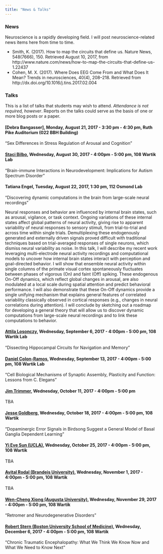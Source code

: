 ```yaml
---
title: "News & Talks"
---
```


### News

Neuroscience is a rapidly developing field. I will post neuroscience-related news items here from time to time.

- Smith, K. (2017). How to map the circuits that define us. Nature News, 548(7666), 150. Retrieved August 10, 2017, from http://www.nature.com/news/how-to-map-the-circuits-that-define-us-1.22437
- Cohen, M. X. (2017). Where Does EEG Come From and What Does It Mean? Trends in neurosciences, 40(4), 208–218. Retrieved from http://dx.doi.org/10.1016/j.tins.2017.02.004

<!-- - Burdick, A. (2017). *Why Time Flies: A Mostly Scientific Investigation*. <https://www.amazon.com/Why-Time-Flies-Scientific-Investigation/dp/141654027X>. Review by L. Getlen in NY Post <http://nypost.com/2017/01/22/this-explorer-discovered-human-time-warp-by-living-in-a-cave/> -->
<!-- - The purpose of sleep? To forget, scientists say. <https://www.nytimes.com/2017/02/02/science/sleep-memory-brain-forgetting.html> -->
<!-- - Yokose, J., Okubo-Suzuki, R., Nomoto, M., Ohkawa, N., Nishizono, H., Suzuki, A., … Inokuchi, K. (2017). Overlapping memory trace indispensable for linking, but not recalling, individual memories. Science, 355(6323), 398–403. <https://doi.org/10.1126/science.aal2690> -->
<!-- - Heavy alcohol use in adolescence alters brain electrical activity. <http://www.psypost.org/2017/01/study-heavy-alcohol-use-adolescence-alters-brain-electrical-activity-46952?utm_medium=email&utm_source=flipboard>. [Cited Paper](http://doi.org/10.1111/adb.12486) -->
<!-- - Gene that enables memories, sense of direction produces schizophrenia-like symptoms when mutated. <http://www.psypost.org/2017/01/gene-enables-memories-sense-direction-produces-schizophrenia-like-symptoms-mutated-46977> #hippocampus #schizophrenia -->
<!-- - How East and West Think in Profoundly Different Ways. <http://www.bbc.com/future/story/20170118-how-east-and-west-think-in-profoundly-different-ways?ocid=global_future_rss> -->
<!-- - Sarel, A., Finkelstein, A., Las, L., & Ulanovsky, N. (2017). Vectorial representation of spatial goals in the hippocampus of bats. Science, 355(6321), 176–180. <https://doi.org/10.1126/science.aak9589>. #hippcampus #perception  -->
<!-- - Han, W., Tellez, L. A., Rangel, M. J., Motta, S. C., Zhang, X., Perez, I. O., … Araujo, I. E. de. (2017). Integrated Control of Predatory Hunting by the Central Nucleus of the Amygdala. Cell, 168(1), 311–324.e18. https://doi.org/10.1016/j.cell.2016.12.027.  -->
<!-- - Neuroscience Can’t Explain How an Atari Works. <https://www.technologyreview.com/s/603362/neuroscience-cant-explain-how-an-atari-works/>. #computation -->
<!-- - The Health Effects of Cannabis and Cannabinoids:  -->
<!-- The Current State of Evidence and Recommendations for Research (2017). National Academy of Sciences Engineering and Medicine. <https://www.nap.edu/catalog/24625/the-health-effects-of-cannabis-and-cannabinoids-the-current-state>. #cannabinoids -->
<!-- - Bacteria Send Electrical Pulses as Recruitment Ads. <https://www.theatlantic.com/science/archive/2017/01/bacteria-electrical-pulse/512825/> #electricalcommunication -->
<!-- - Keep Your Eye on the Balls to Become a Better Athlete. <https://www.nytimes.com/2017/01/04/sports/neurotracker-athletic-performance.html>. #vision -->
<!-- - A Break in the Search for the Origin of Complex Life. <https://www.theatlantic.com/science/archive/2017/01/our-origins-in-asgard/512645/>. #evolution -->
<!-- - Coming out of electroshock therapy. <https://www.theatlantic.com/notes/2017/01/ect/512102/>. #depression #bipolar #ect -->
<!-- - Toddler temperament could be influenced by different types of gut bacteria. <https://www.sciencedaily.com/releases/2015/05/150527091438.htm>. #microbiome #development -->
<!-- - What Happened Within This Player's Skull. <http://www.nytimes.com/interactive/2017/01/09/sports/football/what-happened-within-this-players-skull-football-concussions.html?_r=0>. #concussion -->
<!-- - Kim, A. J., Fenk, L. M., Lyu, C., & Maimon, G. (2017). Quantitative Predictions Orchestrate Visual Signaling in Drosophila. Cell, 0(0). <https://doi.org/10.1016/j.cell.2016.12.005>. #perception -->
<!-- - Gomez, J., Barnett, M. A., Natu, V., Mezer, A., Palomero-Gallagher, N., Weiner, K. S., … Grill-Spector, K. (2017). Microstructural proliferation in human cortex is coupled with the development of face processing. Science, 355(6320), 68–71. <https://doi.org/10.1126/science.aag0311>. [NPR story](http://www.npr.org/sections/health-shots/2017/01/05/508237061/brain-area-that-recognizes-faces-gets-bigger-and-better-in-young-adults) #adolescence #structuralMRI -->
<!-- - Westlye, L. T., Kaufmann, T., Alnæs, D., Hullstein, I. R., & Bjørnebekk, A. (2017). Brain connectivity aberrations in anabolic-androgenic steroid users. NeuroImage: Clinical, 13, 62–69. <https://doi.org/10.1016/j.nicl.2016.11.014>. #connectivity -->
<!-- - Meyniel, F., Goodwin, G. M., Deakin, J. W., Klinge, C., MacFadyen, C., Milligan, H., … Gaillard, R. (2016). A specific role for serotonin in overcoming effort cost. eLife, 5, e17282. <https://doi.org/10.7554/eLife.17282>. #reward -->
<!-- - Seelye, K. Q. (2016, December 31). Kitty Dukakis, a Beneficiary of Electroshock Therapy, Emerges as Its Evangelist. The New York Times. Retrieved from <http://www.nytimes.com/2016/12/31/us/kitty-dukakis-electroshock-therapy-evangelist.html>. #depression #ect -->

### Talks

This is a list of talks that students may wish to attend. *Attendance is not required, however*. Reports on the talks could serve as the basis of one or more blog posts or a paper.

#### [Debra Bangasser], Monday, August 21, 2017 - 3:30 pm - 4:30 pm, Ruth Pike Auditorium (022 BBH Building)

"Sex Differences in Stress Regulation of Arousal and Cognition"

#### [Staci Bilbo](https://www.huck.psu.edu/content/events/2017-08-30-200000staci-bilbobrain-immune-interactions-neurodevelopment-implications), Wednesday, August 30, 2017 - 4:00pm - 5:00 pm, 108 Wartik Lab

"Brain-immune Interactions in Neurodevelopment: Implications for Autism Spectrum Disorder"

#### Tatiana Engel, Tuesday, August 22, 2017, 1:30 pm, 112 Osmond Lab

"Discovering dynamic computations in the brain from large-scale neural recordings"

Neural responses and behavior are influenced by internal brain states, such as arousal, vigilance, or task context. Ongoing variations of these internal states affect global patterns of neural activity, giving rise to apparent variability of neural responses to sensory stimuli, from trial-to-trial and across time within single trials. Demultiplexing these endogenously generated and externally driven signals proved difficult with traditional techniques based on trial-averaged responses of single neurons, which dismiss neural variability as noise. In this talk, I will describe my recent work leveraging multi-electrode neural activity recordings and computational models to uncover how internal brain states interact with perception and goal-directed behavior. I will show that ensemble neural activity within single columns of the primate visual cortex spontaneously fluctuates between phases of vigorous (On) and faint (Off) spiking. These endogenous On-Off dynamics, which reflect global changes in arousal, are also modulated at a local scale during spatial attention and predict behavioral performance. I will also demonstrate that these On-Off dynamics provide a single unifying mechanism that explains general features of correlated variability classically observed in cortical responses (e.g., changes in neural correlations during attention). I will conclude by sketching out a roadmap for developing a general theory that will allow us to discover dynamic computations from large-scale neural recordings and to link these computations to behavior.

#### [Attila Losonczy](https://www.huck.psu.edu/content/events/2017-09-06-200000attila-losonczydissecting-hippocampal-circuits-navigation-and-memory), Wednesday, September 6, 2017 - 4:00pm - 5:00 pm, 108 Wartik Lab

"Dissecting Hippocampal Circuits for Navigation and Memory"

#### [Daniel Colon-Ramos](https://www.huck.psu.edu/content/events/2017-09-13-200000daniel-colon-ramoscell-biological-mechanisms-synaptic-assembly), Wednesday, September 13, 2017 - 4:00pm - 5:00 pm, 108 Wartik Lab

"Cell Biological Mechanisms of Synaptic Assembly, Plasticity and Function: Lessons from C. Elegans"

#### [Jim Trimmer](https://www.huck.psu.edu/content/events/2017-10-11-200000jim-trimmertba), Wednesday, October 11, 2017 - 4:00pm - 5:00 pm

TBA

#### [Jesse Goldberg](https://www.huck.psu.edu/content/events/2017-10-18-200000jesse-goldbergdopaminergic-error-signals-birdsong-suggest-general), Wednesday, October 18, 2017 - 4:00pm - 5:00 pm, 108 Wartik

"Dopaminergic Error Signals in Birdsong Suggest a General Model of Basal Ganglia Dependent Learning"

#### [Yi Eve Sun (UCLA)](https://www.huck.psu.edu/content/events/2017-10-25-200000yi-eve-suntba), Wednesday, October 25, 2017 - 4:00pm - 5:00 pm, 108 Wartik

TBA

#### [Avital Rodal (Brandeis University)](https://www.huck.psu.edu/content/events/2017-11-01-200000avital-rodaltba), Wednesday, November 1, 2017 - 4:00pm - 5:00 pm, 108 Wartik

TBA

#### [Wen-Cheng Xiong (Augusta University)](https://www.huck.psu.edu/content/events/2017-11-29-210000wen-cheng-xiongretromer-and-neurodegenerative-disorders), Wednesday, November 29, 2017 - 4:00pm - 5:00 pm, 108 Wartik

"Retromer and Neurodegenerative Disorders"

#### [Robert Stern (Boston University School of Medicine)](https://www.huck.psu.edu/content/events/2017-12-06-210000robert-sternchronic-traumatic-encephalopathy-what-we-think-we-know), Wednesday, December 6, 2017 - 4:00pm - 5:00 pm, 108 Wartik

"Chronic Traumatic Encephalopathy: What We Think We Know Now and What We Need to Know Next"

<!-- Past talks

#### Dr. Nadav Ahituv, Wednesday, January 11, 2017, 4 PM, 108 Wartik Lab

"Functional Characterization of Gene Regulatory Elements"

#### Dr. Claire Cheetham, January 12, 2017, 4 PM, 008 Mueller

Dr. Cheetham’s research aims to elucidate the mechanisms through which neurons form and maintain precise connections. She approaches the question using the mouse olfactory bulb system, which is experimentally accessible in vivo and undergoes adult neurogenesis. She uses a combination of optogenetics, electrophysiology and behavior to study how new neurons are integrated into functional circuits. She has made important contributions to our understanding of synapse formation and maturation in both cortex and the olfactory bulb. She earned her PhD with Dr. Gerald Finnerty at University College London where she showed that a critical period for map reorganization in the visual cortex corresponded to presynaptic maturation. She then moved to NIH to work with Dr. Leo Belluscio where she developed her current model system. She is currently an independently-funded Research Assistant Professor at Carnegie Mellon.

#### Dr. Rachel Roberts-Galbraith, January 17, 2017, 4 PM, 008 Mueller

Dr. Roberts-Galbraith uses planarians as a model organism to study brain regeneration. She received her Ph.D. from Vanderbilt where she trained as a cell biologist under Dr. Kathleen Gould and received an NSF graduate fellowship. She developed her planarian model system in the laboratory of Dr. Philip Newmark at the University of Illinois where she received a prestigious Jane Coffin Childs fellowship. Using transcriptomic and genomic approaches, she has identified dozens of genes involved various aspects of nervous system regeneration. She plans to follow up this work to characterize fundamental mechanisms through which neurons and glia are made and organized following injury.
 
#### Dr. Thomas Gould (Penn State), January 18, 2017, 4 PM, 108 Wartik

"Epigenetics and the Long-term Effects of Nicotine on Learning and Hippocampus"

#### Dr. Patrick Drew (Penn State), January 20, 2017, 11:15 AM, 127 Noll Laboratory

"Imaging Cerebral Hemodynamics during Exercise” 

The brain is an energetically demanding organ, and increases in blood flow (usually) accompany increases in neural activity. However, how exercise impacts blood flow to the brain is poorly understood.  I will discuss recent work from my lab using optical imaging in awake behaving mice to elucidate how voluntary locomotion drives hemodynamic signals in the cortex.  We find that locomotion-induced hemodynamic changes in the cortex are mostly driven by neural changes, not systemic cardiovascular changes, and that there are markedly different locomotion-related dynamics of vessels in the brain versus those in the dura.

#### Dr. Matthew Dalva (Jefferson College of Biomedical Sciences), January 25, 2017, 4 PM , 108 Wartik

"Visualizing the Dynamics in Synaptic Formation and Function"

#### Dr. Gyorgy Lur, January 26, 2017, 4 PM, 008 Mueller

Dr. Lur uses optical and electrophysiological approaches to study signaling in cortical networks. His long-term goal is to determine how multiple sensory signals are integrated modulated by behavior in the cortex. He received his Ph.D. from the University of Liverpool where he studied calcium signaling in polarized secretory cells. He is currently a postdoctoral fellow in the laboratory of Dr. Michael Higley at Yale University where he has pioneered new methods to combine cellular electrophysiology with 2-Photon imaging to make important new insights into synaptic integration in individual cortical neurons.

#### Dr. Stephen Manuck (Pitt), January 30, 2017, 3:30 PM, 022 Biobehavioral Health Building

"Can genes make men pugnacious?"

#### Martin Picard, Ph.D. (Columbia), February 13, 2017, 3:30 PM, 005 BBH

"Stress and health from organelle to organism: A mitochondrial perspective"

#### Pablo Ariel Celnik, M.D. (Johns Hopkins Hospital), February 17, 2017, 3:45 pm to 5:00 pm, 127 Noll Lab

"Neurophysiological Mechanisms Underlying Different Motor Learning Processes in Humans"

#### Christopher Coe, Ph.D. (U Wisconsin), February 27, 2017, 3:30 PM, 005 BBH

"Prenatal origins of resilience and vulnerability"

#### Pat Levitt, Children's Hospital Los Angeles, March 1, 2017, 4:00 PM, 108 Wartik Lab

"Biological Origins of Autism Heterogeneity"

#### Julie Blendy, Ph.D. (UPenn School of Medicine), March 13, 2017, 3:30 PM, 005 BBH

"Sex, drugs, and transgenerational inheritance: Are the kids alright?


#### Daniel O'Connor (John Hopkins University School of Medicine), Wednesday, March 15, 2017, 4:00 PM, 108 Wartik Lab with

"Neural Coding For Active Touch Perception"

#### Anna Marsland, Ph.D. (Pitt), March 27, 2017, 3:30 PM, 005 BBH

"Inflammation and neurocognitive aging"
-->